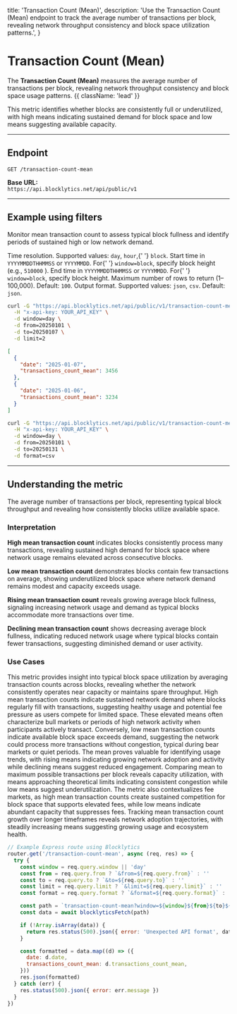   title: 'Transaction Count (Mean)',
  description:
    'Use the Transaction Count (Mean) endpoint to track the average number of transactions per block, revealing network throughput consistency and block space utilization patterns.',
}

# Transaction Count (Mean)

The **Transaction Count (Mean)** measures the average number of transactions per block, revealing network throughput consistency and block space usage patterns. {{ className: 'lead' }}

This metric identifies whether blocks are consistently full or underutilized, with high means indicating sustained demand for block space and low means suggesting available capacity.

---

## Endpoint

`GET /transaction-count-mean`

**Base URL:**  
`https://api.blocklytics.net/api/public/v1`

---

## Example using filters

<Row>
  <Col>

Monitor mean transaction count to assess typical block fullness and identify periods of sustained high or low network demand.

<Properties>
  <Property name="window" type="string">
    Time resolution. Supported values: <code>day</code>, <code>hour</code>,{' '}
    <code>block</code>.
  </Property>
  <Property name="from" type="string">
    Start time in <code>YYYYMMDDTHHMMSS</code> or <code>YYYYMMDD</code>. For{' '}
    <code>window=block</code>, specify block height (e.g., <code>510000</code>
    ).
  </Property>
  <Property name="to" type="string">
    End time in <code>YYYYMMDDTHHMMSS</code> or <code>YYYYMMDD</code>. For{' '}
    <code>window=block</code>, specify block height.
  </Property>
  <Property name="limit" type="integer">
    Maximum number of rows to return (1–100,000). Default: <code>100</code>.
  </Property>
  <Property name="format" type="string">
    Output format. Supported values: <code>json</code>, <code>csv</code>.
    Default: <code>json</code>.
  </Property>
</Properties>

  </Col>
  <Col>

```bash {title="Requesting Transaction Count (Mean) data"}
curl -G "https://api.blocklytics.net/api/public/v1/transaction-count-mean" \
  -H "x-api-key: YOUR_API_KEY" \
  -d window=day \
  -d from=20250101 \
  -d to=20250107 \
  -d limit=2
```

```json {title="Sample JSON response"}
[
  {
    "date": "2025-01-07",
    "transactions_count_mean": 3456
  },
  {
    "date": "2025-01-06",
    "transactions_count_mean": 3234
  }
]
```

```bash {title="Exporting as CSV"}
curl -G "https://api.blocklytics.net/api/public/v1/transaction-count-mean" \
  -H "x-api-key: YOUR_API_KEY" \
  -d window=day \
  -d from=20250101 \
  -d to=20250131 \
  -d format=csv
```

  </Col>
</Row>

---

## Understanding the metric

<Row>
  <Col>

<Properties>
  <Property name="transactions_count_mean" type="number">
    The average number of transactions per block, representing typical block
    throughput and revealing how consistently blocks utilize available space.
  </Property>
</Properties>

### Interpretation

**High mean transaction count** indicates blocks consistently process many transactions, revealing sustained high demand for block space where network usage remains elevated across consecutive blocks.

**Low mean transaction count** demonstrates blocks contain few transactions on average, showing underutilized block space where network demand remains modest and capacity exceeds usage.

**Rising mean transaction count** reveals growing average block fullness, signaling increasing network usage and demand as typical blocks accommodate more transactions over time.

**Declining mean transaction count** shows decreasing average block fullness, indicating reduced network usage where typical blocks contain fewer transactions, suggesting diminished demand or user activity.

### Use Cases

This metric provides insight into typical block space utilization by averaging transaction counts across blocks, revealing whether the network consistently operates near capacity or maintains spare throughput. High mean transaction counts indicate sustained network demand where blocks regularly fill with transactions, suggesting healthy usage and potential fee pressure as users compete for limited space. These elevated means often characterize bull markets or periods of high network activity when participants actively transact. Conversely, low mean transaction counts indicate available block space exceeds demand, suggesting the network could process more transactions without congestion, typical during bear markets or quiet periods. The mean proves valuable for identifying usage trends, with rising means indicating growing network adoption and activity while declining means suggest reduced engagement. Comparing mean to maximum possible transactions per block reveals capacity utilization, with means approaching theoretical limits indicating consistent congestion while low means suggest underutilization. The metric also contextualizes fee markets, as high mean transaction counts create sustained competition for block space that supports elevated fees, while low means indicate abundant capacity that suppresses fees. Tracking mean transaction count growth over longer timeframes reveals network adoption trajectories, with steadily increasing means suggesting growing usage and ecosystem health.

  </Col>
  <Col>

```js {title="Node.js (Express) example"}
// Example Express route using Blocklytics
router.get('/transaction-count-mean', async (req, res) => {
  try {
    const window = req.query.window || 'day'
    const from = req.query.from ? `&from=${req.query.from}` : ''
    const to = req.query.to ? `&to=${req.query.to}` : ''
    const limit = req.query.limit ? `&limit=${req.query.limit}` : ''
    const format = req.query.format ? `&format=${req.query.format}` : ''

    const path = `transaction-count-mean?window=${window}${from}${to}${limit}${format}`
    const data = await blocklyticsFetch(path)

    if (!Array.isArray(data)) {
      return res.status(500).json({ error: 'Unexpected API format', data })
    }

    const formatted = data.map((d) => ({
      date: d.date,
      transactions_count_mean: d.transactions_count_mean,
    }))
    res.json(formatted)
  } catch (err) {
    res.status(500).json({ error: err.message })
  }
})
```

  </Col>
</Row>
